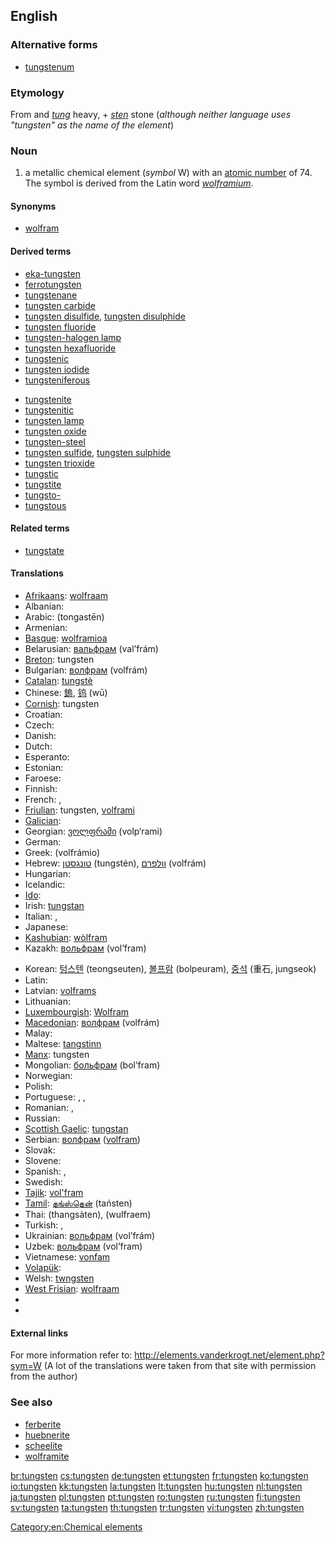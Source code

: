 ==English==
{{elements|W|tantalum|Ta|rhenium|Re}}

===Alternative forms===
* [[tungstenum]]

===Etymology===
From {{etyl|sv|en}} and {{etyl|da|en}} ''[[tung]]'' heavy, + ''[[sten]]'' stone (''although neither language uses "tungsten" as the name of the element'')

===Noun===
{{en-noun|-}}
{{wikipedia}}

# a metallic chemical element (''symbol'' W) with an [[atomic number]] of 74. The symbol is derived from the Latin word ''[[wolframium]]''.

====Synonyms====
* [[wolfram]]

====Derived terms====
{{der-top}}
* [[eka-tungsten]]
* [[ferrotungsten]]
* [[tungstenane]]
* [[tungsten carbide]]
* [[tungsten disulfide]], [[tungsten disulphide]]
* [[tungsten fluoride]]
* [[tungsten-halogen lamp]]
* [[tungsten hexafluoride]]
* [[tungstenic]]
* [[tungsten iodide]]
* [[tungsteniferous]]
{{der-mid}}
* [[tungstenite]]
* [[tungstenitic]]
* [[tungsten lamp]]
* [[tungsten oxide]]
* [[tungsten-steel]]
* [[tungsten sulfide]], [[tungsten sulphide]]
* [[tungsten trioxide]]
* [[tungstic]]
* [[tungstite]]
* [[tungsto-]]
* [[tungstous]]
{{der-bottom}}

====Related terms====
* [[tungstate]]

====Translations====
{{trans-top|chemical element}}
* [[Afrikaans]]: [[wolfraam]]
* Albanian: {{t-|sq|volfram|xs=Albanian}}
* Arabic: {{Arab|[[تنجستين]]}} (tongastēn) {{m}}
* Armenian: {{t-|hy|վոլֆրամ|tr=volfram}}
* [[Basque]]: [[wolframioa]]
* Belarusian: [[вальфрам]] (val’frám) {{m}}
* [[Breton]]: tungsten
* Bulgarian: [[волфрам]] (volfrám) {{m}}
* [[Catalan]]: [[tungstè]]
* Chinese: [[鎢]], [[钨]] (wū)
* [[Cornish]]: tungsten
* Croatian: {{t+|hr|volfram}}
* Czech: {{t+|cs|wolfram|m}}
* Danish: {{t-|da|wolfram}}
* Dutch: {{t+|nl|wolfraam|n}}
* Esperanto: {{t-|eo|volframo|xs=Esperanto}}
* Estonian: {{t-|et|volfram}}
* Faroese: {{t-|fo|wolfram|xs=Faroese}}
* Finnish: {{t+|fi|volframi}}
* French: {{t+|fr|tungstène|m}}, {{t+|fr|wolfram|m}}
* [[Friulian]]: tungsten, [[volframi]]
* [[Galician]]: {{t+|gl|volframio|m|xs=Galician}}
* Georgian: [[ვოლფრამი]] (volp‘rami)
* German: {{t+|de|Wolfram|n}}
* Greek: {{t|el|βολφράμιο}} (volfrámio) {{n}}
* Hebrew: [[טונגסטן]] (tungstén), [[וולפרם]] (volfrám)
* Hungarian: {{t+|hu|volfrám}}
* Icelandic: {{t+|is|þungsteinn}}
* [[Ido]]: {{t+|io|wolframo|xs=Ido}}
* Irish: [[tungstan]]
* Italian: {{t+|it|tungsteno|m}}, {{t-|it|wolframio|m}}
* Japanese: {{t+|ja|タングステン|tr=tangusuten}}
* [[Kashubian]]: [[wòlfram]]
* Kazakh: [[вольфрам]] (vol’fram)
{{trans-mid}}
* Korean: [[텅스텐]] (teongseuten), [[볼프람]] (bolpeuram), [[중석]] (重石, jungseok)
* Latin: {{t+|la|wolframium}}
* Latvian: [[volframs]]
* Lithuanian: {{t+|lt|volframas|xs=Lithuanian}}
* [[Luxembourgish]]: [[Wolfram]]
* [[Macedonian]]: [[волфрам]] (volfrám) {{m}}
* Malay: {{t-|ms|wolfram|xs=Malay}}
* Maltese: [[tangstinn]]
* [[Manx]]: tungsten
* Mongolian: [[больфрам]] (bol’fram)
* Norwegian: {{t-|no|wolfram}}
* Polish: {{t+|pl|wolfram}}
* Portuguese: {{t+|pt|tungstênio|m}}, {{t+|pt|tungsténio|m}}, {{t|pt|volfrâmio|m}}
* Romanian: {{t+|ro|tungsten|n}}, {{t+|ro|wolfram}}
* Russian: {{t+|ru|вольфрам|m|tr=vol’frám}}
* [[Scottish Gaelic]]: [[tungstan]]
* Serbian: [[волфрам]] ([[volfram]]) {{m}}
* Slovak: {{t-|sk|wolfram}}
* Slovene: {{t+|sl|volfram}}
* Spanish: {{t+|es|tungsteno|m}}, {{t+|es|wolframio|m}}
* Swedish: {{t+|sv|volfram}}
* [[Tajik]]: [[vol'fram]]
* [[Tamil]]: [[தங்ஸ்தென்]] (taństen)
* Thai: {{Thai|[[ทังสเตน]]}} (thangsàten), {{Thai|[[วุลแฟรม]]}} (wulfraem)
* Turkish: {{t+|tr|volfram}}, {{t+|tr|tungsten}}
* Ukrainian: [[вольфрам]] (vol’frám) {{m}}
* Uzbek: [[вольфрам]] (vol’fram)
* Vietnamese: [[vonfam]]
* [[Volapük]]: {{t|vo|volframin|xs=Volapük}}
* Welsh: [[twngsten]]
* [[West Frisian]]: [[wolfraam]]
* {{trreq|ml}}
* {{trreq|te}}
{{trans-bottom}}

====External links====
For more information refer to:
http://elements.vanderkrogt.net/element.php?sym=W
(A lot of the translations were taken from that site with permission from the author)

===See also===
* [[ferberite]]
* [[huebnerite]]
* [[scheelite]]
* [[wolframite]]

[[Category:en:Chemical elements]]

[[br:tungsten]]
[[cs:tungsten]]
[[de:tungsten]]
[[et:tungsten]]
[[fr:tungsten]]
[[ko:tungsten]]
[[io:tungsten]]
[[kk:tungsten]]
[[la:tungsten]]
[[lt:tungsten]]
[[hu:tungsten]]
[[nl:tungsten]]
[[ja:tungsten]]
[[pl:tungsten]]
[[pt:tungsten]]
[[ro:tungsten]]
[[ru:tungsten]]
[[fi:tungsten]]
[[sv:tungsten]]
[[ta:tungsten]]
[[th:tungsten]]
[[tr:tungsten]]
[[vi:tungsten]]
[[zh:tungsten]]